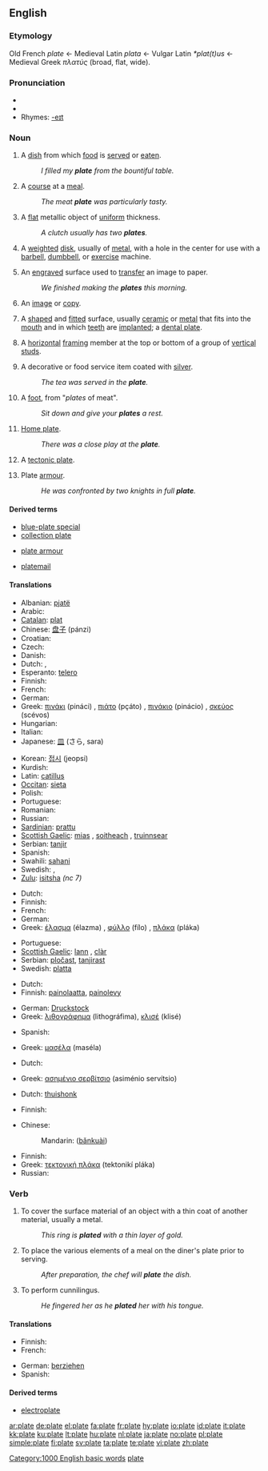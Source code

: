 {{rfc|There's some mess going on in the translation tables}}
==English==

===Etymology===
Old French ''plate'' ← Medieval Latin ''plata'' ← Vulgar Latin ''*plat(t)us'' ← Medieval Greek ''πλατύς'' (broad, flat, wide).

===Pronunciation===
* {{IPA|/pleɪt/}}
* {{audio|en-us-plate.ogg|Audio (US)}}
* Rhymes: [[Rhymes:English:-eɪt|-eɪt]]

===Noun===
{{en-noun}}

# A [[dish]] from which [[food]] is [[serve]]d or [[eat]]en.
#: ''I filled my '''plate''' from the bountiful table.''
#A [[course]] at a [[meal]].
#: ''The meat '''plate''' was particularly tasty.''
# A [[flat]] metallic object of [[uniform]] thickness.
#: ''A clutch usually has two '''plates'''.''
# {{weightlifting}} A [[weight]]ed [[disk]], usually of [[metal]], with a hole in the center for use with a [[barbell]], [[dumbbell]], or [[exercise]] machine.
# {{printing}} An [[engraved]] surface used to [[transfer]] an image to paper.
#: ''We finished making the '''plates''' this morning.''
# {{context|printing|photography}} An [[image]] or [[copy]].
# {{dentistry}} A [[shaped]] and [[fitted]] surface, usually [[ceramic]] or [[metal]] that fits into the [[mouth]] and in which [[teeth]] are [[implanted]]; a [[dental plate]].
# {{construction}} A [[horizontal]] [[framing]] member at the top or bottom of a group of [[vertical]] [[studs]].
# A decorative or food service item coated with [[silver]].
#: ''The tea was served in the '''plate'''.''
# {{Cockney rhyming slang}} A [[foot]], from "''plates'' of meat".
#: ''Sit down and give your '''plates''' a rest.''
# {{baseball}} [[home plate|Home plate]].
#: ''There was a close play at the '''plate'''.''
# {{geology}} A [[tectonic plate]].
# {{historical}} Plate [[armour]].
#: ''He was confronted by two knights in full '''plate'''.''

====Derived terms====
{{rel-top3|terms derived from the noun "plate"}}
* [[blue-plate special]]
* [[collection plate]]
{{rel-mid3}}
* [[plate armour]]
{{rel-mid3}}
* [[platemail]]
{{rel-bottom}}

====Translations====
{{trans-top|a serving dish}}
* Albanian: [[pjatë]] {{f}}
* Arabic: {{Arab|[[طبق]]}} {{IPAchar|(ʈábaq)}} {{m}}
* [[Catalan]]: [[plat]] {{m}}
* Chinese: [[盘子]] (pánzi)
* Croatian: {{t+|hr|tanjir|m}}
* Czech: {{t-|cs|talíř|m}}
* Danish: {{t-|da|tallerken}}
* Dutch: {{t+|nl|bord|n}}, {{t+|nl|dienblad|f}}
* Esperanto: [[telero]]
* Finnish: {{t+|fi|lautanen}}
* French: {{t+|fr|assiette|f}}
* German: {{t+|de|Teller|m}}
* Greek: [[πινάκι]] (pináci) {{n}}, [[πιάτο]] (pçáto) {{n}}, [[πινάκιο]] (pinácio) {{n}}, [[σκεύος]] (scévos) {{n}}
* Hungarian: {{t+|hu|tányér}}
* Italian: {{t+|it|piatto|m}}
* Japanese: [[皿]] (さら, sara)
{{trans-mid}}
* Korean: [[접시]] (jeopsi)
* Kurdish: {{t+|ku|قاپ|sc=KUchar}}
* Latin: [[catillus]]  {{m}}
* [[Occitan]]: [[sieta]] {{f}}
* Polish: {{t+|pl|talerz|m}}
* Portuguese: {{t+|pt|prato|m}}
* Romanian: {{t-|ro|farfurie|f}}
* Russian: {{t+|ru|тарелка|f|tr=tarélka|sc=Cyrl}}
* [[Sardinian]]: [[prattu]] {{m}}
* [[Scottish Gaelic]]: [[mias]] {{f}}, [[soitheach]] {{f}}, [[truinnsear]] {{m}}
* Serbian: [[tanjir]]
* Spanish: {{t+|es|plato|m}}
* Swahili: [[sahani]]
* Swedish: {{t+|sv|fat}}, {{t+|sv|tallrik}}
* [[Zulu]]: [[isitsha]] ''(nc 7)''
{{trans-bottom}}

{{trans-top|a course at a meal}}
{{trans-mid}}
{{trans-bottom}}

{{trans-top|a flat metallic object}}
* Dutch: {{t+|nl|plaat|f}}
* Finnish: {{t+|fi|levy}}
* French: {{t+|fr|plaque|f}}
* German: {{t+|de|Platte|f}}
* Greek: [[έλασμα]] (élazma) {{n}}, [[φύλλο]] (fílo) {{n}}, [[πλάκα]] (pláka) {{f}}
{{trans-mid}}
* Portuguese: {{t+|pt|placa|f}}
* [[Scottish Gaelic]]: [[lann]] {{m|f}}, [[clàr]] {{m}}
* Serbian: [[pločast]], [[tanjirast]]
* Swedish: [[platta]]
{{trans-bottom}}

{{trans-top|''(Printing):'' an engraved surface used to transfer an image to paper}}
* Dutch: {{t+|nl|plaat|f}}
* Finnish: [[painolaatta]], [[painolevy]]
{{trans-mid}}
* German: [[Druckstock]] {{m}}
* Greek: [[λιθογράφημα]] {{n}} (lithográfima), [[κλισέ]] {{n}} (klisé)
{{trans-bottom}}

{{trans-top|''(Printing, Photography):'' an image or copy}}
* Spanish: {{t-|es|grabado|m}}
{{trans-mid}}
{{trans-bottom}}

{{trans-top|''(Dentistry):'' a dental plate}}
* Greek: [[μασέλα]] {{f}} (maséla)
{{trans-mid}}
{{trans-bottom}}

{{trans-top|''(Construction):'' A horizontal framing member at the top or bottom of a group of vertical studs}}
{{trans-mid}}
{{trans-bottom}}

{{trans-top|a decorative or food service item coated with silver}}
* Dutch: {{t+|nl|dienblad|n}}
{{trans-mid}}
* Greek: [[ασημένιο σερβίτσιο]] {{n}} (asiménio servítsio)
{{trans-bottom}}

{{trans-top|''(Cockney rhyming slang)'' feet}}
{{trans-mid}}
{{trans-bottom}}

{{trans-top|{{baseball}} home plate}}
* Dutch: [[thuishonk]]
{{trans-mid}}
* Finnish: {{t+|fi|lautanen}}
{{trans-bottom}}

{{trans-top|tectonic plate}}
* Chinese:
*: Mandarin: {{zh-ts|板塊|板块}} ([[bǎnkuài]])
{{trans-mid}}
* Finnish: {{t+|fi|tektoninen laatta}}
* Greek: [[τεκτονική πλάκα]] {{f}} (tektonikí pláka)
* Russian: {{t+|ru|плита|f|tr=plitá|sc=Cyrl}}
{{trans-bottom}}

===Verb===
{{en-verb|plat|ing}}

# To cover the surface material of an object with a thin coat of another material, usually a metal.
#: ''This ring is '''plated''' with a thin layer of gold.''
# To place the various elements of a meal on the diner's plate prior to serving.
#: ''After preparation, the chef will '''plate''' the dish.''
# To perform cunnilingus.
#: ''He fingered her as he '''plated''' her with his tongue.''

====Translations====
{{trans-top|to cover the surface material of an object with a thin coat of another material}}
* Finnish: {{t-|fi|päällystää}}
* French: {{t+|fr|plaquer}}
{{trans-mid}}
* German: [[ueberziehen|berziehen]]
* Spanish: {{t-|es|chapar}}
{{trans-bottom}}

====Derived terms====
* [[electroplate]]

[[Category:1000 English basic words]]
[[Category:Baseball|plate]]

[[ar:plate]]
[[de:plate]]
[[el:plate]]
[[fa:plate]]
[[fr:plate]]
[[hy:plate]]
[[io:plate]]
[[id:plate]]
[[it:plate]]
[[kk:plate]]
[[ku:plate]]
[[lt:plate]]
[[hu:plate]]
[[nl:plate]]
[[ja:plate]]
[[no:plate]]
[[pl:plate]]
[[simple:plate]]
[[fi:plate]]
[[sv:plate]]
[[ta:plate]]
[[te:plate]]
[[vi:plate]]
[[zh:plate]]